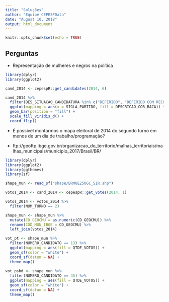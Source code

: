 ```yaml
---
title: "Soluções"
author: "Equipe CEPESPData"
date: "August 10, 2018"
output: html_document
---
```


```r
knitr::opts_chunk$set(echo = TRUE)
```

## Perguntas

- Representação de mulheres e negros na política

```r
library(dplyr)
library(ggplot2)

cand_2014 <- cepespR::get_candidates(2014, 6)

cand_2014 %>% 
  filter(DES_SITUACAO_CANDIDATURA %in% c("DEFERIDO", "DEFERIDO COM RECURSO")) %>% 
  ggplot(mapping = aes(x = SIGLA_PARTIDO, fill = DESCRICAO_COR_RACA)) +
  geom_bar(position = "fill") +
  scale_fill_viridis_d() +
  coord_flip()
```

- É possível montarmos o mapa eleitoral de 2014 do segundo turno em menos de um dia de trabalho/programação?

- ftp://geoftp.ibge.gov.br/organizacao_do_territorio/malhas_territoriais/malhas_municipais/municipio_2017/Brasil/BR/

```r

library(dplyr)
library(ggplot2)
library(ggthemes)
library(sf)

shape_mun <- read_sf("shape/BRMUE250GC_SIR.shp")

votos_2014 <- cand_2014 <- cepespR::get_votes(2014, 1)

votos_2014 <- votos_2014 %>% 
  filter(NUM_TURNO == 2) 

shape_mun <- shape_mun %>% 
  mutate(CD_GEOCMU = as.numeric(CD_GEOCMU)) %>% 
  rename(COD_MUN_IBGE = CD_GEOCMU) %>% 
  left_join(votos_2014)

vot_pt <- shape_mun %>% 
  filter(NUMERO_CANDIDATO == 13) %>% 
  ggplot(mapping = aes(fill = QTDE_VOTOS)) +
  geom_sf(color = "white") +
  coord_sf(datum = NA) +
  theme_map()
  
vot_psbd <- shape_mun %>% 
  filter(NUMERO_CANDIDATO == 45) %>% 
  ggplot(mapping = aes(fill = QTDE_VOTOS)) +
  geom_sf(color = "white") +
  coord_sf(datum = NA) +
  theme_map()
```

